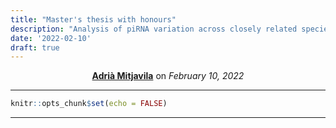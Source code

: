 ```yaml
---
title: "Master's thesis with honours"
description: "Analysis of piRNA variation across closely related species"
date: '2022-02-10'
draft: true
---
```


<style>
    p {text-align: justify;}
</style>

<center>
<strong><a href="https://amitjavilaventura.github.io" target="_blank">Adrià Mitjavila</a></strong> on <em>February 10, 2022</em>
</center>

---

```r
knitr::opts_chunk$set(echo = FALSE)
```

---
